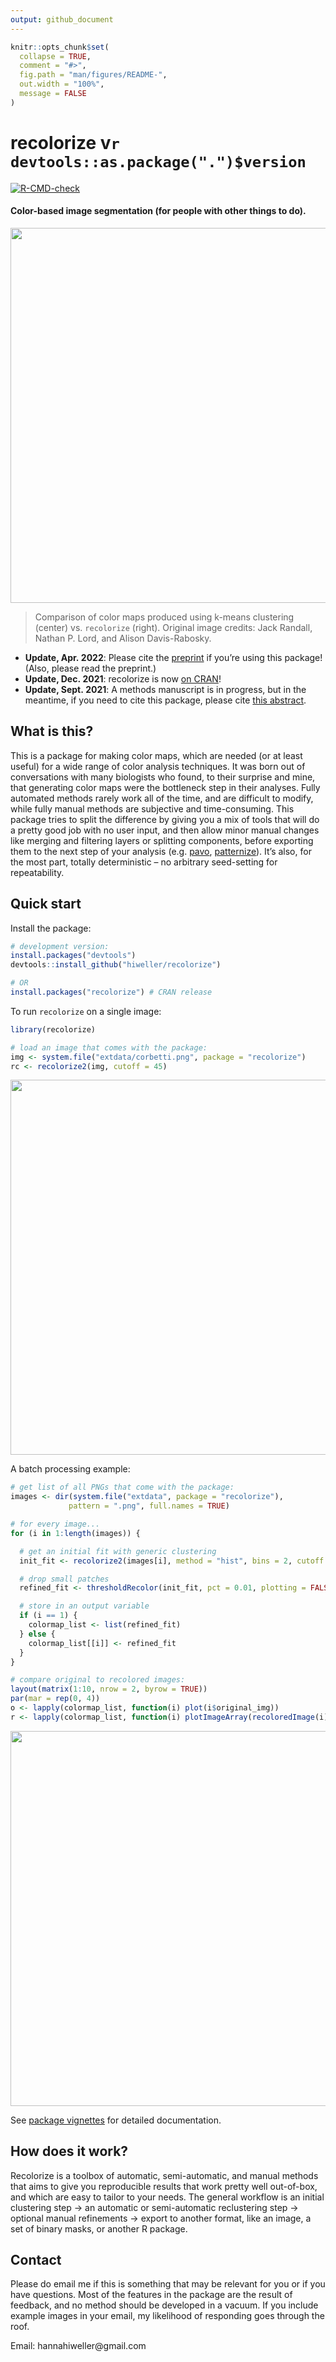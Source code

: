 ```yaml
---
output: github_document
---
```


<!-- README.md is generated from README.Rmd. Please edit that file -->

```r
knitr::opts_chunk$set(
  collapse = TRUE,
  comment = "#>",
  fig.path = "man/figures/README-",
  out.width = "100%",
  message = FALSE
)
```

# recolorize v`r devtools::as.package(".")$version`

<!-- badges: start -->
[![R-CMD-check](https://github.com/hiweller/recolorize/actions/workflows/R-CMD-check.yaml/badge.svg)](https://github.com/hiweller/recolorize/actions/workflows/R-CMD-check.yaml)
<!-- badges: end -->

#### Color-based image segmentation (for people with other things to do).

<img src="man/figures/kmeans_vs_recolorize.svg" align="center" width="600" >

> Comparison of color maps produced using k-means clustering (center) vs. `recolorize` (right). Original image credits: Jack Randall, Nathan P. Lord, and Alison Davis-Rabosky.

* **Update, Apr. 2022**: Please cite the [preprint](https://www.biorxiv.org/content/10.1101/2022.04.03.486906v1) if you're using this package! (Also, please read the preprint.)
* **Update, Dec. 2021**: recolorize is now [on CRAN](https://cran.r-project.org/web/packages/recolorize/index.html)!
* **Update, Sept. 2021**: A methods manuscript is in progress, but in the meantime, if you need to cite this package, please cite [this abstract](https://scholar.google.com/scholar?cluster=7568048124372269297&hl=en&oi=scholarr).

## What is this?

This is a package for making color maps, which are needed (or at least useful) for a wide range of color analysis techniques. It was born out of conversations with many biologists who found, to their surprise and mine, that generating color maps were the bottleneck step in their analyses. Fully automated methods rarely work all of the time, and are difficult to modify, while fully manual methods are subjective and time-consuming. This package tries to split the difference by giving you a mix of tools that will do a pretty good job with no user input, and then allow minor manual changes like merging and filtering layers or splitting components, before exporting them to the next step of your analysis (e.g. [pavo](https://cran.r-project.org/package=pavo), [patternize](https://cran.r-project.org/package=patternize)). It's also, for the most part, totally deterministic – no arbitrary seed-setting for repeatability.

## Quick start

Install the package:

```r
# development version:
install.packages("devtools")
devtools::install_github("hiweller/recolorize")

# OR
install.packages("recolorize") # CRAN release
```

To run `recolorize` on a single image:

```r
library(recolorize)

# load an image that comes with the package:
img <- system.file("extdata/corbetti.png", package = "recolorize")
rc <- recolorize2(img, cutoff = 45)
```
<img src="man/figures/recolorize_corbetti.png" align="center" width="600" >


A batch processing example:

```r
# get list of all PNGs that come with the package:
images <- dir(system.file("extdata", package = "recolorize"),
             pattern = ".png", full.names = TRUE)

# for every image...
for (i in 1:length(images)) {

  # get an initial fit with generic clustering
  init_fit <- recolorize2(images[i], method = "hist", bins = 2, cutoff = 25, plotting = FALSE)

  # drop small patches
  refined_fit <- thresholdRecolor(init_fit, pct = 0.01, plotting = FALSE)

  # store in an output variable
  if (i == 1) {
    colormap_list <- list(refined_fit)
  } else {
    colormap_list[[i]] <- refined_fit
  }
}

# compare original to recolored images:
layout(matrix(1:10, nrow = 2, byrow = TRUE))
par(mar = rep(0, 4))
o <- lapply(colormap_list, function(i) plot(i$original_img))
r <- lapply(colormap_list, function(i) plotImageArray(recoloredImage(i)))
```
<img src="man/figures/batch_processing.png" align="center" width="600" >


See [package vignettes](https://cran.r-project.org/web/packages/recolorize/vignettes/Introduction.html) for detailed documentation.

## How does it work?

Recolorize is a toolbox of automatic, semi-automatic, and manual methods that aims to give you reproducible results that work pretty well out-of-box, and which are easy to tailor to your needs. The general workflow is an initial clustering step -> an automatic or semi-automatic reclustering step -> optional manual refinements -> export to another format, like an image, a set of binary masks, or another R package.

## Contact

Please do email me if this is something that may be relevant for you or if you have questions. Most of the features in the package are the result of feedback, and no method should be developed in a vacuum. If you include example images in your email, my likelihood of responding goes through the roof.

Email: hannahiweller@gmail.com
